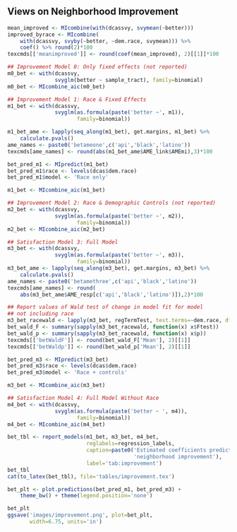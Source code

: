 ## Views on Neighborhood Improvement

```{r improvement-mean}
mean_improved <- MIcombine(with(dcassvy, svymean(~better)))
improved_byrace <- MIcombine(
    with(dcassvy, svyby(~better, ~dem.race, svymean))) %>%
    coef() %>% round(2)*100
texcmds[['meanimproved']] <- round(coef(mean_improved), 2)[[1]]*100
```

```{r improvement-analysis, warning=FALSE, results='hide'}
## Improvement Model 0: Only fixed effects (not reported)
m0_bet <- with(dcassvy,
               svyglm(better ~ sample_tract), family=binomial)
m0_bet <- MIcombine_aic(m0_bet)

## Improvement Model 1: Race & Fixed Effects
m1_bet <- with(dcassvy,
               svyglm(as.formula(paste('better ~', m1)), 
                      family=binomial))

m1_bet_ame <- lapply(seq_along(m1_bet), get.margins, m1_bet) %>%
    calculate.pvals() 
ame_names <- paste0('betameone',c('api','black','latino'))
texcmds[ame_names] <- round(abs(m1_bet_ame$AME_link$AMEmi),3)*100

bet_pred_m1 <- MIpredict(m1_bet)
bet_pred_m1$race <- levels(dcas$dem.race)
bet_pred_m1$model <- 'Race only'

m1_bet <- MIcombine_aic(m1_bet)

## Improvement Model 2: Race & Demographic Controls (not reported)
m2_bet <- with(dcassvy,
               svyglm(as.formula(paste('better ~', m2)),
                      family=binomial))
m2_bet <- MIcombine_aic(m2_bet)

## Satisfaction Model 3: Full Model
m3_bet <- with(dcassvy,
               svyglm(as.formula(paste('better ~', m3)),
                      family=binomial))
m3_bet_ame <- lapply(seq_along(m3_bet), get.margins, m3_bet) %>%
    calculate.pvals()
ame_names <- paste0('betamethree',c('api','black','latino'))
texcmds[ame_names] <- round(
    abs(m3_bet_ame$AME_resp[c('api','black','latino')]),2)*100

## Report values of Wald test of change in model fit for model 
## not including race
m3_bet_racewald <- lapply(m3_bet, regTermTest, test.terms=~dem.race, df=NULL)
bet_wald_F <- summary(sapply(m3_bet_racewald, function(x) x$Ftest))
bet_wald_p <- summary(sapply(m3_bet_racewald, function(x) x$p))
texcmds[['betWaldF']] <- round(bet_wald_F['Mean'], 2)[[1]]
texcmds[['betWaldp']] <- round(bet_wald_p['Mean'], 2)[[1]]

bet_pred_m3 <- MIpredict(m3_bet)
bet_pred_m3$race <- levels(dcas$dem.race)
bet_pred_m3$model <- 'Race + controls'

m3_bet <- MIcombine_aic(m3_bet)

## Satisfaction Model 4: Full Model Without Race
m4_bet <- with(dcassvy,
               svyglm(as.formula(paste('better ~ ', m4)),
                      family=binomial))
m4_bet <- MIcombine_aic(m4_bet)
```

```{r report-better-analysis, echo=TRUE, include=TRUE}
bet_tbl <- report_models(m1_bet, m3_bet, m4_bet,
                         reglabels=regression_labels,
                         caption=paste0('Estimated coefficients predicting ',
                                        'neighborhood improvement'),
                         label='tab:improvement')
bet_tbl
cat(to_latex(bet_tbl), file='tables/improvement.tex')
```

```{r plot-improvement}
bet_plt <- plot.predictions(bet_pred_m1, bet_pred_m3) +
    theme_bw() + theme(legend.position='none')

bet_plt
ggsave('images/improvement.png', plot=bet_plt, 
       width=6.75, units='in')
```

